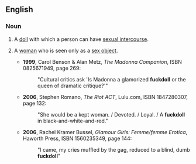==English==
{{rfv}}


===Noun===
{{en-noun}}
# {{slang|vulgar}} A [[doll]] with which a person can have [[sexual intercourse]]. 
# {{slang|vulgar|derogatory}} A [[woman]] who is seen only as a [[sex object]]. 
#*'''1999''',  Carol Benson & Alan Metz, ''The Madonna Companion'', ISBN 0825671949, page 269:
#*:"Cultural critics ask 'Is Madonna a glamorized '''fuckdoll''' or the queen of dramatic critique?'"
#*'''2006''', Stephen Romano, ''The Riot ACT'', Lulu.com, ISBN 1847280307, page 132:
#*:"She would be a kept woman. / Devoted. / Loyal. / A '''fuckdoll''' in black-and-white-and-red."
#*'''2006''', Rachel Kramer Bussel, ''Glamour Girls: Femme/femme Erotica'', Haworth Press, ISBN 1560235349, page 144:
#*:"I came, my cries muffled by the gag, reduced to a blind, dumb '''fuckdoll'''"